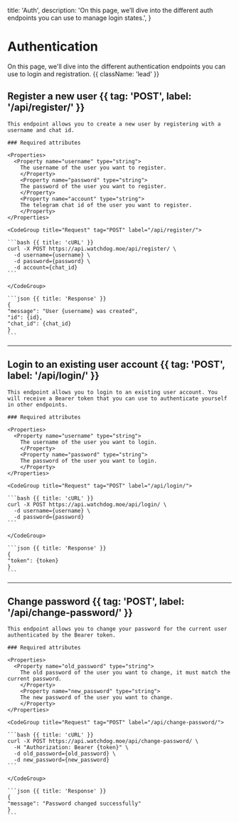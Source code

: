   title: 'Auth',
  description:
    'On this page, we’ll dive into the different auth endpoints you can use to manage login states.',
}

# Authentication

On this page, we'll dive into the different authentication endpoints you can use to login and registration. {{ className: 'lead' }}

## Register a new user {{ tag: 'POST', label: '/api/register/' }}

<Row>
  <Col>

    This endpoint allows you to create a new user by registering with a username and chat id.

    ### Required attributes

    <Properties>
      <Property name="username" type="string">
        The username of the user you want to register.
        </Property>
        <Property name="password" type="string">
        The password of the user you want to register.
        </Property>
        <Property name="account" type="string">
        The telegram chat id of the user you want to register.
        </Property>
    </Properties>

  </Col>
  <Col sticky>

    <CodeGroup title="Request" tag="POST" label="/api/register/">

    ```bash {{ title: 'cURL' }}
    curl -X POST https://api.watchdog.moe/api/register/ \
      -d username={username} \
      -d password={password} \
      -d account={chat_id}
    ```

    </CodeGroup>

    ```json {{ title: 'Response' }}
    {
    "message": "User {username} was created",
    "id": {id},
    "chat_id": {chat_id}
    }
    ```

  </Col>
</Row>

---

## Login to an existing user account {{ tag: 'POST', label: '/api/login/' }}

<Row>
  <Col>

    This endpoint allows you to login to an existing user account. You will receive a Bearer token that you can use to authenticate yourself in other endpoints.

    ### Required attributes

    <Properties>
      <Property name="username" type="string">
        The username of the user you want to login.
        </Property>
        <Property name="password" type="string">
        The password of the user you want to login.
        </Property>
    </Properties>

  </Col>
  <Col sticky>

    <CodeGroup title="Request" tag="POST" label="/api/login/">

    ```bash {{ title: 'cURL' }}
    curl -X POST https://api.watchdog.moe/api/login/ \
      -d username={username} \
      -d password={password}
    ```

    </CodeGroup>

    ```json {{ title: 'Response' }}
    {
    "token": {token}
    }
    ```

  </Col>
</Row>

---

## Change password {{ tag: 'POST', label: '/api/change-password/' }}

<Row>
  <Col>

    This endpoint allows you to change your password for the current user authenticated by the Bearer token.

    ### Required attributes

    <Properties>
      <Property name="old_password" type="string">
        The old password of the user you want to change, it must match the current password.
        </Property>
        <Property name="new_password" type="string">
        The new password of the user you want to change.
        </Property>
    </Properties>

  </Col>
  <Col sticky>

    <CodeGroup title="Request" tag="POST" label="/api/change-password/">

    ```bash {{ title: 'cURL' }}
    curl -X POST https://api.watchdog.moe/api/change-password/ \
      -H "Authorization: Bearer {token}" \
      -d old_password={old_password} \
      -d new_password={new_password}
    ```

    </CodeGroup>

    ```json {{ title: 'Response' }}
    {
    "message": "Password changed successfully"
    }
    ```

  </Col>

</Row>

